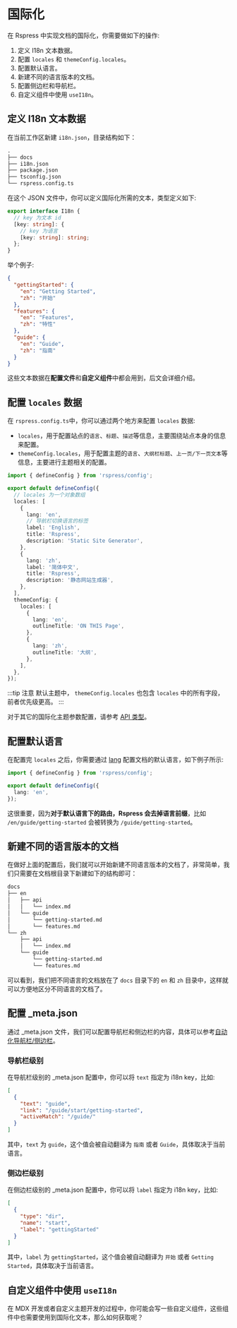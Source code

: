 # 国际化

在 Rspress 中实现文档的国际化，你需要做如下的操作:

1. 定义 I18n 文本数据。
2. 配置 `locales` 和 `themeConfig.locales`。
3. 配置默认语言。
4. 新建不同的语言版本的文档。
5. 配置侧边栏和导航栏。
6. 自定义组件中使用 `useI18n`。

## 定义 I18n 文本数据

在当前工作区新建 `i18n.json`，目录结构如下：

```txt
.
├── docs
├── i18n.json
├── package.json
├── tsconfig.json
└── rspress.config.ts
```

在这个 JSON 文件中，你可以定义国际化所需的文本，类型定义如下:

```ts
export interface I18n {
  // key 为文本 id
  [key: string]: {
    // key 为语言
    [key: string]: string;
  };
}
```

举个例子:

```json title="i18n.json"
{
  "gettingStarted": {
    "en": "Getting Started",
    "zh": "开始"
  },
  "features": {
    "en": "Features",
    "zh": "特性"
  },
  "guide": {
    "en": "Guide",
    "zh": "指南"
  }
}
```

这些文本数据在**配置文件**和**自定义组件**中都会用到，后文会详细介绍。

## 配置 `locales` 数据

在 `rspress.config.ts`中，你可以通过两个地方来配置 `locales` 数据:

- `locales`，用于配置站点的`语言`、`标题`、`描述`等信息，主要围绕站点本身的信息来配置。
- `themeConfig.locales`，用于配置主题的`语言`、`大纲栏标题`、`上一页/下一页文本`等信息，主要进行主题相关的配置。

```ts title="rspress.config.ts"
import { defineConfig } from 'rspress/config';

export default defineConfig({
  // locales 为一个对象数组
  locales: [
    {
      lang: 'en',
      // 导航栏切换语言的标签
      label: 'English',
      title: 'Rspress',
      description: 'Static Site Generator',
    },
    {
      lang: 'zh',
      label: '简体中文',
      title: 'Rspress',
      description: '静态网站生成器',
    },
  ],
  themeConfig: {
    locales: [
      {
        lang: 'en',
        outlineTitle: 'ON THIS Page',
      },
      {
        lang: 'zh',
        outlineTitle: '大纲',
      },
    ],
  },
});
```

:::tip 注意
默认主题中， `themeConfig.locales` 也包含 `locales` 中的所有字段，前者优先级更高。
:::

对于其它的国际化主题参数配置，请参考 [API 类型](/api/config/config-theme#locales)。

## 配置默认语言

在配置完 `locales` 之后，你需要通过 [lang](/api/config/config-basic#lang) 配置文档的默认语言，如下例子所示:

```ts title="rspress.config.ts"
import { defineConfig } from 'rspress/config';

export default defineConfig({
  lang: 'en',
});
```

这很重要，因为**对于默认语言下的路由，Rspress 会去掉语言前缀**，比如 `/en/guide/getting-started` 会被转换为 `/guide/getting-started`。

## 新建不同的语言版本的文档

在做好上面的配置后，我们就可以开始新建不同语言版本的文档了，非常简单，我们只需要在文档根目录下新建如下的结构即可：

```txt
docs
├── en
│   ├── api
│   │   └── index.md
│   └── guide
│       └── getting-started.md
│       └── features.md
└── zh
    ├── api
    │   └── index.md
    └── guide
        └── getting-started.md
        └── features.md
```

可以看到，我们把不同语言的文档放在了 `docs` 目录下的 `en` 和 `zh` 目录中，这样就可以方便地区分不同语言的文档了。

## 配置 \_meta.json

通过 \_meta.json 文件，我们可以配置导航栏和侧边栏的内容，具体可以参考[自动化导航栏/侧边栏](/guide/basic/auto-nav-sidebar)。

### 导航栏级别

在导航栏级别的 \_meta.json 配置中，你可以将 `text` 指定为 i18n key，比如:

```json title="_meta.json"
[
  {
    "text": "guide",
    "link": "/guide/start/getting-started",
    "activeMatch": "/guide/"
  }
]
```

其中，`text` 为 `guide`，这个值会被自动翻译为 `指南` 或者 `Guide`，具体取决于当前语言。

### 侧边栏级别

在侧边栏级别的 \_meta.json 配置中，你可以将 `label` 指定为 i18n key，比如:

```json title="_meta.json"
[
  {
    "type": "dir",
    "name": "start",
    "label": "gettingStarted"
  }
]
```

其中，`label` 为 `gettingStarted`，这个值会被自动翻译为 `开始` 或者 `Getting Started`，具体取决于当前语言。

## 自定义组件中使用 `useI18n`

在 MDX 开发或者自定义主题开发的过程中，你可能会写一些自定义组件，这些组件中也需要使用到国际化文本，那么如何获取呢？


<UseI18n />
